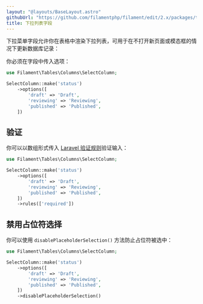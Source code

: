 ```yaml
---
layout: "@layouts/BaseLayout.astro"
githubUrl: "https://github.com/filamentphp/filament/edit/2.x/packages/tables/docs/03-columns/08-select.md"
title: 下拉列表字段
---
```


下拉菜单字段允许你在表格中渲染下拉列表，可用于在不打开新页面或模态框的情况下更新数据库记录：

你必须在字段中传入选项：

```php
use Filament\Tables\Columns\SelectColumn;

SelectColumn::make('status')
    ->options([
        'draft' => 'Draft',
        'reviewing' => 'Reviewing',
        'published' => 'Published',
    ])
```

## 验证

你可以以数组形式传入 [Laravel 验证规则](https://laravel.com/docs/validation#available-validation-rules)验证输入：

```php
use Filament\Tables\Columns\SelectColumn;

SelectColumn::make('status')
    ->options([
        'draft' => 'Draft',
        'reviewing' => 'Reviewing',
        'published' => 'Published',
    ])
    ->rules(['required'])
```

## 禁用占位符选择

你可以使用 `disablePlaceholderSelection()` 方法防止占位符被选中：

```php
use Filament\Tables\Columns\SelectColumn;

SelectColumn::make('status')
    ->options([
        'draft' => 'Draft',
        'reviewing' => 'Reviewing',
        'published' => 'Published',
    ])
    ->disablePlaceholderSelection()
```

